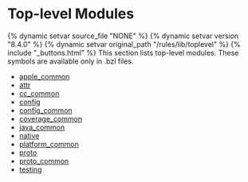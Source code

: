 <html devsite>
<head>
  <meta name="project_path" value="/_project.yaml">
  <meta name="book_path" value="/versions/8.4.0/_book.yaml">
</head>
<body>
<h1 class="page-title">Top-level Modules</h1>

{% dynamic setvar source_file "NONE" %}
{% dynamic setvar version "8.4.0" %}
{% dynamic setvar original_path "/rules/lib/toplevel" %}
{% include "_buttons.html" %}
This section lists top-level modules. These symbols are available only in .bzl files.

<ul>

<li><a href="/versions/8.4.0/rules/lib/toplevel/apple_common">apple_common</a></li>

<li><a href="/versions/8.4.0/rules/lib/toplevel/attr">attr</a></li>

<li><a href="/versions/8.4.0/rules/lib/toplevel/cc_common">cc_common</a></li>

<li><a href="/versions/8.4.0/rules/lib/toplevel/config">config</a></li>

<li><a href="/versions/8.4.0/rules/lib/toplevel/config_common">config_common</a></li>

<li><a href="/versions/8.4.0/rules/lib/toplevel/coverage_common">coverage_common</a></li>

<li><a href="/versions/8.4.0/rules/lib/toplevel/java_common">java_common</a></li>

<li><a href="/versions/8.4.0/rules/lib/toplevel/native">native</a></li>

<li><a href="/versions/8.4.0/rules/lib/toplevel/platform_common">platform_common</a></li>

<li><a href="/versions/8.4.0/rules/lib/toplevel/proto">proto</a></li>

<li><a href="/versions/8.4.0/rules/lib/toplevel/proto_common">proto_common</a></li>

<li><a href="/versions/8.4.0/rules/lib/toplevel/testing">testing</a></li>
</ul>
</body>
</html>
